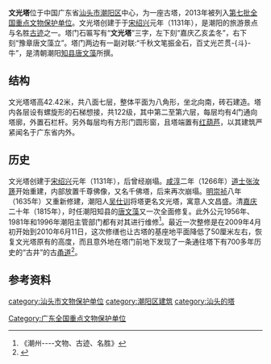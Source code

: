 {{coord|23|15|45|N|116|35|53|E|display=title}}
{{文物保护单位
| 级别 = 全国
| 名称 = 文光塔
| 图片 = [[File:Chaoyang_wenguangta_2009.jpg|200px]]
| 编号 = 7-1271-3-569
| 分类 = 古建筑
| 时代 = [[宋朝|宋]]至[[清朝|清]]
| 所在 = [[汕头市|汕头市]][[潮阳区|潮阳区]]
| 登录 = 2013年3月
}}
'''文光塔'''位于中国广东省[[汕头市|汕头市]][[潮阳区|潮阳区]]中心，为一座古塔，2013年被列入[[第七批全国重点文物保护单位|第七批全国重点文物保护单位]]。文光塔创建于于[[宋|宋]][[绍兴|绍兴]]元年（1131年），是潮阳的旅游景点与名胜[[古迹|古迹]]之一。塔门石匾写有“'''文光塔'''”三字，左下刻“嘉庆乙亥孟冬”，右下刻“豫章唐文藻立”。塔门两边有一副对联:“千秋文笔振金石，百丈光芒贯-{斗}-牛”，是清朝潮阳[[知县|知县]][[唐文藻|唐文藻]]所撰。

==结构==

文光塔塔高42.42米，共八面七层，整体平面为八角形，坐北向南，砖石建造。塔内各层设有螺旋形的石梯想接，共122级，其中第二至第六层，每层均有4门通向塔廓，外置石栏杆。另外每层均有方形门圆形窗，且塔端置有[[红葫芦|红葫芦]]，以其建筑严紧闻名于广东省内外。

==历史==
文光塔创建于[[宋|宋]][[绍兴|绍兴]]元年（1131年），后曾经崩塌。[[咸淳|咸淳]]二年（1266年）[[道士|道士]][[张汝篪|张汝篪]]开始重建，内部放置千尊佛像，又名千佛塔，后来再次崩塌。[[明|明]][[崇祯|崇祯]]八年（1635年）又重新修建，潮阳人[[吴仕训|吴仕训]]将塔更名文光塔，寓意人文昌盛。清[[嘉庆|嘉庆]]二十年（1815年），时任潮阳知县的[[唐文藻|唐文藻]]又一次全面修复。此外公元1956年、1981年和1996年潮阳主管部门都有对其进行维修<ref>《潮州----文物、古迹、名胜》</ref>。最近一次整修是在2009年4月初开始到2010年6月11日，这次修缮也让古塔的基座地平面降低了50厘米左右，恢复文光塔原有的高度，而且意外地在塔门前地下发现了一条通往塔下有700多年历史的“古井”的古[[甬道|甬道]]<ref>{{cite web|language=zh-hans|title=潮阳文光塔、文光公园全面修缮后迎游客|publisher=大华网《汕头都市报》|url=http://www.dahuawang.com/gundong/showfirst1.asp?CNo=1101&ID=21102|author=方晓旻|date=2010-06-12 |accessdate=2010-06-12}}</ref>。

==参考资料==
{{reflist}}

{{广东全国重点文物保护单位}}

[[Category:广东全国重点文物保护单位|Category:广东全国重点文物保护单位]]
[[category:汕头市文物保护单位|category:汕头市文物保护单位]]
[[category:潮阳区建筑|category:潮阳区建筑]]
[[category:汕头的塔|category:汕头的塔]]